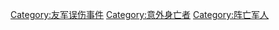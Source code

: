 [[Category:友军误伤事件|Category:友军误伤事件]]
[[Category:意外身亡者|Category:意外身亡者]]
[[Category:阵亡军人|Category:阵亡军人]]